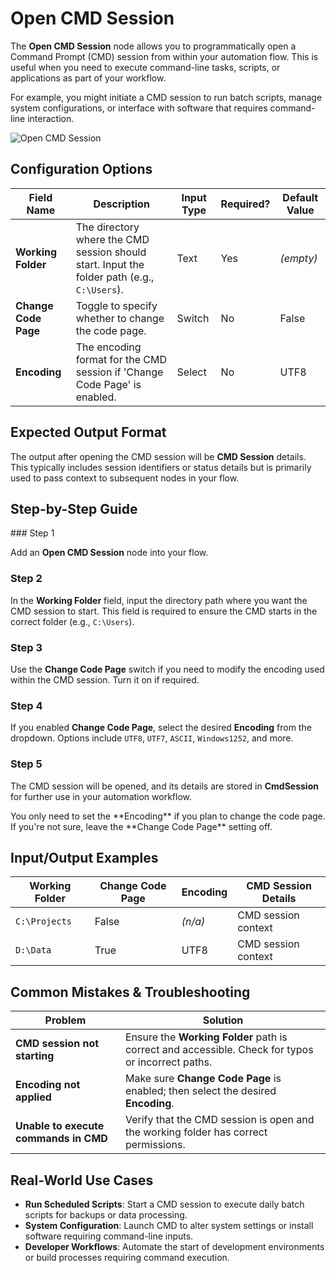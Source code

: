 
# Open CMD Session

The **Open CMD Session** node allows you to programmatically open a Command Prompt (CMD) session from within your automation flow. This is useful when you need to execute command-line tasks, scripts, or applications as part of your workflow.

For example, you might initiate a CMD session to run batch scripts, manage system configurations, or interface with software that requires command-line interaction.

![Open CMD Session](./open-cmd-session.png)

## Configuration Options

| Field Name           | Description                                                                                 | Input Type | Required? | Default Value |
| -------------------- | ------------------------------------------------------------------------------------------- | ---------- | --------- | ------------- |
| **Working Folder**   | The directory where the CMD session should start. Input the folder path (e.g., `C:\Users`). | Text       | Yes       | _(empty)_     |
| **Change Code Page** | Toggle to specify whether to change the code page.                                          | Switch     | No        | False         |
| **Encoding**         | The encoding format for the CMD session if 'Change Code Page' is enabled.                   | Select     | No        | UTF8          |

## Expected Output Format

The output after opening the CMD session will be **CMD Session** details. This typically includes session identifiers or status details but is primarily used to pass context to subsequent nodes in your flow.

## Step-by-Step Guide

<Steps>
### Step 1

Add an **Open CMD Session** node into your flow.

### Step 2

In the **Working Folder** field, input the directory path where you want the CMD session to start. This field is required to ensure the CMD starts in the correct folder (e.g., `C:\Users`).

### Step 3

Use the **Change Code Page** switch if you need to modify the encoding used within the CMD session. Turn it on if required.

### Step 4

If you enabled **Change Code Page**, select the desired **Encoding** from the dropdown. Options include `UTF8`, `UTF7`, `ASCII`, `Windows1252`, and more.

### Step 5

The CMD session will be opened, and its details are stored in **CmdSession** for further use in your automation workflow.

</Steps>

<Callout type="info" title="Tip">
  You only need to set the **Encoding** if you plan to change the code page. If
  you're not sure, leave the **Change Code Page** setting off.
</Callout>

## Input/Output Examples

| Working Folder | Change Code Page | Encoding | CMD Session Details |
| -------------- | ---------------- | -------- | ------------------- |
| `C:\Projects`  | False            | _(n/a)_  | CMD session context |
| `D:\Data`      | True             | UTF8     | CMD session context |

## Common Mistakes & Troubleshooting

| Problem                               | Solution                                                                                          |
| ------------------------------------- | ------------------------------------------------------------------------------------------------- |
| **CMD session not starting**          | Ensure the **Working Folder** path is correct and accessible. Check for typos or incorrect paths. |
| **Encoding not applied**              | Make sure **Change Code Page** is enabled; then select the desired **Encoding**.                  |
| **Unable to execute commands in CMD** | Verify that the CMD session is open and the working folder has correct permissions.               |

## Real-World Use Cases

- **Run Scheduled Scripts**: Start a CMD session to execute daily batch scripts for backups or data processing.
- **System Configuration**: Launch CMD to alter system settings or install software requiring command-line inputs.
- **Developer Workflows**: Automate the start of development environments or build processes requiring command execution.
